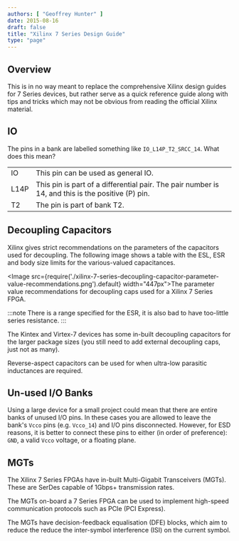 ```yaml
---
authors: [ "Geoffrey Hunter" ]
date: 2015-08-16
draft: false
title: "Xilinx 7 Series Design Guide"
type: "page"
---
```


## Overview

This is in no way meant to replace the comprehensive Xilinx design guides for 7 Series devices, but rather serve as a quick reference guide along with tips and tricks which may not be obvious from reading the official Xilinx material.

## IO

The pins in a bank are labelled something like `IO_L14P_T2_SRCC_14`. What does this mean?

<table>
  <tbody>
    <tr>
      <td>IO</td>
      <td>This pin can be used as general IO.</td>
    </tr>
    <tr>
      <td>L14P</td>
      <td>This pin is part of a differential pair. The pair number is 14, and this is the positive (P) pin.</td>
    </tr>
    <tr>
      <td>T2</td>
      <td>The pin is part of bank T2.</td>
    </tr>
  </tbody>
</table>

## Decoupling Capacitors

Xilinx gives strict recommendations on the parameters of the capacitors used for decoupling. The following image shows a table with the ESL, ESR and body size limits for the various-valued capacitances.

<Image src={require('./xilinx-7-series-decoupling-capacitor-parameter-value-recommendations.png').default} width="447px">The parameter value recommendations for decoupling caps used for a Xilinx 7 Series FPGA.</Image>

:::note
There is a range specified for the ESR, it is also bad to have too-little series resistance.
:::

The Kintex and Virtex-7 devices has some in-built decoupling capacitors for the larger package sizes (you still need to add external decoupling caps, just not as many).

Reverse-aspect capacitors can be used for when ultra-low parasitic inductances are required.

## Un-used I/O Banks

Using a large device for a small project could mean that there are entire banks of unused I/O pins. In these cases you are allowed to leave the bank's `Vcco` pins (e.g. `Vcco_14`) and I/O pins disconnected. However, for ESD reasons, it is better to connect these pins to either (in order of preference): `GND`, a valid `Vcco` voltage, or a floating plane.

## MGTs

The Xilinx 7 Series FPGAs have in-built Multi-Gigabit Transceivers (MGTs). These are SerDes capable of 1Gbps+ transmission rates.

The MGTs on-board a 7 Series FPGA can be used to implement high-speed communication protocols such as PCIe (PCI Express).

The MGTs have decision-feedback equalisation (DFE) blocks, which aim to reduce the reduce the inter-symbol interference (ISI) on the current symbol.
